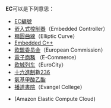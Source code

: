 '''EC'''可以是下列意思： 
* [[EC編號|EC編號]]
* [[嵌入式控制器|嵌入式控制器]]（Embedded Controller）
* [[橢圓曲線|橢圓曲線]]（Elliptic Curve）
* [[Embedded_C++|Embedded C++]]
* [[欧盟委员会|欧盟委员会]]（European Commission）
* [[電子商務|電子商務]] （E-Commerce）
* [[欧城列车|欧城列车]]（EuroCity）
* [[十六進制|十六進制]]數[[236|236]]
* [[氨基甲酸乙酯|氨基甲酸乙酯]]
* [[播道書院|播道書院]]（Evangel College）
* {{Le|EC2云服务器|Amazon Elastic Compute Cloud}}(Amazon Elastic Compute Cloud)
{{disambig|cat=二字拉丁字母縮寫消歧義}}